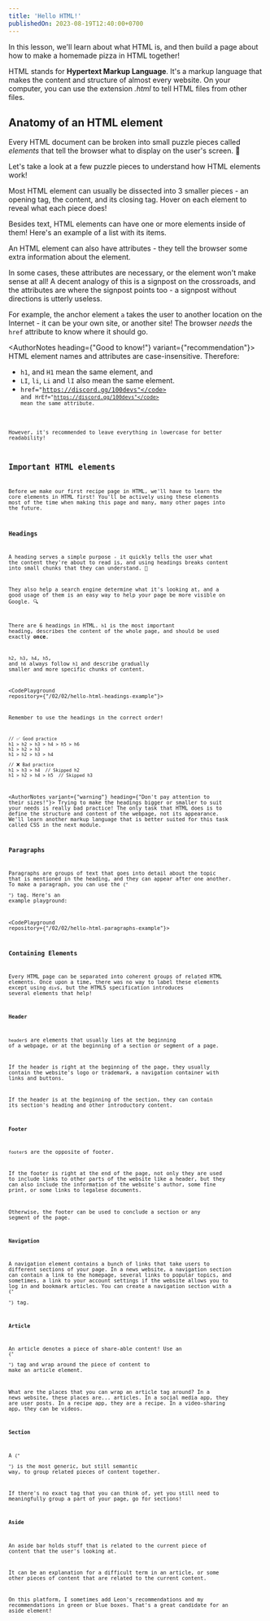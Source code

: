 ```yaml
---
title: 'Hello HTML!'
publishedOn: 2023-08-19T12:40:00+0700
---
```


In this lesson, we'll learn about what HTML is, and then build a page about how to make a homemade pizza in HTML together!

HTML stands for **Hypertext Markup Language**. It's a markup language that makes the content and structure of
almost every website. On your computer, you can use the extension *.html* to tell HTML files from other files.

## Anatomy of an HTML element

Every HTML document can be broken into small puzzle pieces called *elements* that tell the browser what to
display on the user's screen. 🧩

Let's take a look at a few puzzle pieces to understand how HTML elements work!

Most HTML element can usually be dissected into 3 smaller pieces - an opening tag, the content, and its closing tag.
Hover on each element to reveal what each piece does!

<HTMLElementDemo></HTMLElementDemo>

Besides text, HTML elements can have one or more elements inside of them! Here's an example of a list with its items.

<HTMLElementDemo2></HTMLElementDemo2>

An HTML element can also have attributes - they tell the browser some extra information about the element.

In some cases, these attributes are necessary, or the element won't make sense at all! A decent analogy of this
is a signpost on the crossroads, and the attributes are where the signpost points too - a signpost without directions is
utterly useless.

For example, the anchor element <code>a</code> takes the user to another location on the Internet - it can be your own site, or
another site! The browser *needs* the <code>href</code> attribute to know where it should go.

<HTMLElementDemo3></HTMLElementDemo3>

<AuthorNotes heading={"Good to know!"} variant={"recommendation"}>
  HTML element names and attributes are case-insensitive. Therefore:
  - <code>h1</code>, and <code>H1</code> mean the same element, and
  - <code>LI</code>, <code>li</code>, <code>Li</code> and <code>lI</code> also mean the same element.
  - <code>href="https://discord.gg/100devs"</code> and <code>HrEf="https://discord.gg/100devs"</code> mean the same
  attribute.

  However, it's recommended to leave everything in lowercase for better readability!
</AuthorNotes>


## Important HTML elements

Before we make our first recipe page in HTML, we'll have to learn the core elements in HTML first! You'll be actively
using these elements most of the time when making this page and many, many other pages into the future.

### Headings

A heading serves a simple purpose - it quickly tells the user what the content they're about to read is, and using
headings breaks content into small chunks that they can understand. 📖

They also help a search engine determine what it's looking at, and a good usage of them is an easy way to help your page
be more visible on Google. 🔍

There are 6 headings in HTML. <code>h1</code> is the most important heading, describes the content of the whole page,
and should be used exactly **once**.

<code>h2</code>, <code>h3</code>, <code>h4</code>, <code>h5</code>, and <code>h6</code> always follow
<code>h1</code> and describe gradually smaller and more specific chunks of content.


<CodePlayground repository={"/02/02/hello-html-headings-example"}></CodePlayground>


Remember to use the headings in the correct order!

```
// ✅ Good practice
h1 > h2 > h3 > h4 > h5 > h6
h1 > h2 > h3
h1 > h2 > h3 > h4

// ❌ Bad practice
h1 > h3 > h4  // Skipped h2
h1 > h2 > h4 > h5  // Skipped h3
```

<AuthorNotes variant={"warning"} heading={"Don't pay attention to their sizes!"}>
  Trying to make the headings bigger or smaller to suit your needs is really bad practice! The only task that HTML does
  is to define the structure and content of the webpage, not its appearance. We'll learn another markup language that is
  better suited for this task called CSS in the next module.
</AuthorNotes>


### Paragraphs

Paragraphs are groups of text that goes into detail about the topic that is mentioned in the heading, and they can appear
after one another. To make a paragraph, you can use the <code>{"<p>"}</code> tag. Here's an example playground:

<CodePlayground repository={"/02/02/hello-html-paragraphs-example"}></CodePlayground>


### Containing Elements

Every HTML page can be separated into coherent groups of related HTML elements. Once upon a time, there was no way to
label these elements except using <code>div</code>s, but the HTML5 specification introduces several elements that help!


#### Header

<code>header</code>s are elements that usually lies at the beginning of a webpage, or at the beginning of a section or
segment of a page.

If the header is right at the beginning of the page, they usually contain the website's logo or trademark, a
navigation container with links and buttons.

If the header is at the beginning of the section, they can contain its section's heading and other introductory content.


#### Footer

<code>footer</code>s are the opposite of footer.

If the footer is right at the end of the page, not only they are used to include links to other parts of
the website like a header, but they can also include the information of the website's author, some fine print, or some
links to legalese documents.

Otherwise, the footer can be used to conclude a section or any segment of the page.

#### Navigation

A navigation element contains a bunch of links that take users to different sections of your page. In a news
website, a navigation section can contain a link to the homepage, several links to popular topics, and sometimes, a link
to your account settings if the website allows you to log in and bookmark articles. You can create a navigation section
with a <code>{"<nav>"}</code> tag.

#### Article

An article denotes a piece of share-able content! Use an <code>{"<article>"}</code> tag and wrap around the piece of
content to make an article element.

What are the places that you can wrap an article tag around? In a news website, these places are... articles. In a
social media app, they are user posts. In a recipe app, they are a recipe. In a video-sharing app, they can be videos.

#### Section

A <code>{"<section>"}</code> is the most generic, but still semantic way, to group related pieces of content together.

If there's no exact tag that you can think of, yet you still need to meaningfully group a part of your page, go for
sections!

#### Aside

An aside bar holds stuff that is related to the current piece of content that the user's looking at.

It can be an explanation for a difficult term in an article, or some other pieces of content that are related to
the current content.

On this platform, I sometimes add Leon's recommendations and my recommendations in green or blue boxes. That's a great
candidate for an aside element!
